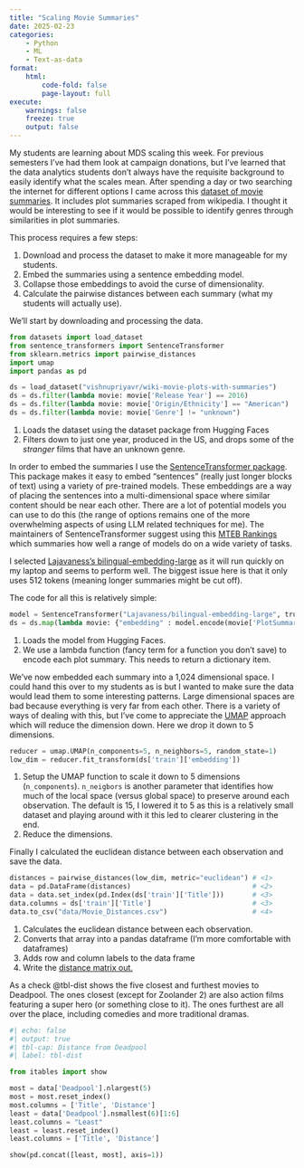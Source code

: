 ```yaml
---
title: "Scaling Movie Summaries"
date: 2025-02-23
categories:
    - Python
    - ML
    - Text-as-data
format: 
    html:
        code-fold: false
        page-layout: full
execute:
    warnings: false
    freeze: true
    output: false 
---
```


My students are learning about MDS scaling this week. For previous semesters I've had them look at campaign donations, but I've learned that the data analytics students don't always have the requisite background to easily identify what the scales mean. After spending a day or two searching the internet for different options I came across this [dataset of movie summaries](https://huggingface.co/datasets/vishnupriyavr/wiki-movie-plots-with-summaries). It includes plot summaries scraped from wikipedia. I thought it would be interesting to see if it would be possible to identify genres through similarities in plot summaries. 

This process requires a few steps:

1) Download and process the dataset to make it more manageable for my students. 
2) Embed the summaries using a sentence embedding model. 
3) Collapse those embeddings to avoid the curse of dimensionality.
4) Calculate the pairwise distances between each summary (what my students will actually use). 

We'll start by downloading and processing the data. 

```python
from datasets import load_dataset
from sentence_transformers import SentenceTransformer
from sklearn.metrics import pairwise_distances 
import umap
import pandas as pd

ds = load_dataset("vishnupriyavr/wiki-movie-plots-with-summaries")      # <1>
ds = ds.filter(lambda movie: movie['Release Year'] == 2016)             # <2>
ds = ds.filter(lambda movie: movie['Origin/Ethnicity'] == "American")   # <2>
ds = ds.filter(lambda movie: movie['Genre'] != "unknown")               # <2>
```

1. Loads the dataset using the dataset package from Hugging Faces
2. Filters down to just one year, produced in the US, and drops some of the _stranger_ films that have an unknown genre. 


In order to embed the summaries I use the [SentenceTransformer package](https://sbert.net/index.html). This package makes it easy to embed "sentences" (really just longer blocks of text) using a variety of pre-trained models. These embeddings are a way of placing the sentences into a multi-dimensional space where similar content should be near each other. There are a lot of potential models you can use to do this (the range of options remains one of the more overwhelming aspects of using LLM related techniques for me). The maintainers of SentenceTransformer suggest using this [MTEB Rankings](https://huggingface.co/spaces/mteb/leaderboard) which summaries how well a range of models do on a wide variety of tasks.

I selected [Lajavaness's bilingual-embedding-large](https://huggingface.co/Lajavaness/bilingual-embedding-large) as it will run quickly on my laptop and seems to perform well. The biggest issue here is that it only uses 512 tokens (meaning longer summaries might be cut off). 

The code for all this is relatively simple: 

```python
model = SentenceTransformer("Lajavaness/bilingual-embedding-large", trust_remote_code=True) # <1>
ds = ds.map(lambda movie: {"embedding" : model.encode(movie['PlotSummary'])})               # <2>
```

1. Loads the model from Hugging Faces.
2. We use a lambda function (fancy term for a function you don't save) to encode each plot summary. This needs to return a dictionary item. 


We've now embedded each summary into a 1,024 dimensional space. I could hand this over to my students as is but I wanted to make sure the data would lead them to some interesting patterns. Large dimensional spaces are bad because everything is very far from each other. There is a variety of ways of dealing with this, but I've come to appreciate the [UMAP](https://umap-learn.readthedocs.io/en/latest/) approach which will reduce the dimension down. Here we drop it down to 5 dimensions. 

```python
reducer = umap.UMAP(n_components=5, n_neighbors=5, random_state=1)           # <1>
low_dim = reducer.fit_transform(ds['train']['embedding'])                    # <2>
```

1. Setup the UMAP function to scale it down to 5 dimensions (`n_components`). `n_neigbors` is another parameter that identifies how much of the local space (versus global space) to preserve around each observation. The default is 15, I lowered it to 5 as this is a relatively small dataset and playing around with it this led to clearer clustering in the end. 
2. Reduce the dimensions. 


Finally I calculated the euclidean distance between each observation and save the data. 


```python
distances = pairwise_distances(low_dim, metric="euclidean") # <1>
data = pd.DataFrame(distances)                              # <2>
data = data.set_index(pd.Index(ds['train']['Title']))       # <3>
data.columns = ds['train']['Title']                         # <3> 
data.to_csv("data/Movie_Distances.csv")                     # <4>
```

1. Calculates the euclidean distance between each observation. 
2. Converts that array into a pandas dataframe (I'm more comfortable with dataframes)
3. Adds row and column labels to the data frame
4. Write the [distance matrix out.](data/Movie_Distances.csv)

As a check @tbl-dist shows the five closest and furthest movies to Deadpool. The ones closest (except for Zoolander 2) are also action films featuring a super hero (or something close to it). The ones furthest are all over the place, including comedies and more traditional dramas. 

```python
#| echo: false 
#| output: true
#| tbl-cap: Distance from Deadpool
#| label: tbl-dist

from itables import show

most = data['Deadpool'].nlargest(5)
most = most.reset_index()
most.columns = ['Title', 'Distance']
least = data['Deadpool'].nsmallest(6)[1:6]
least.columns = "Least"
least = least.reset_index()
least.columns = ['Title', 'Distance']

show(pd.concat([least, most], axis=1))

```